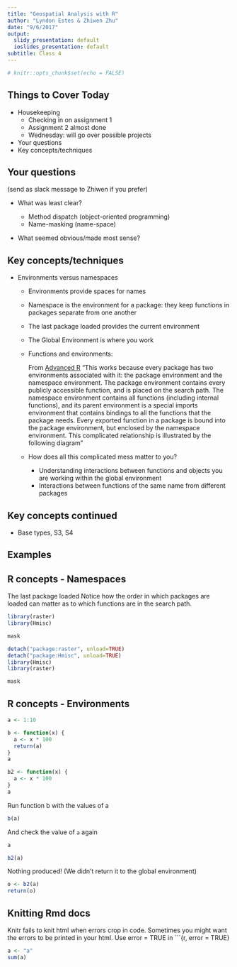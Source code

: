 ```yaml
---
title: "Geospatial Analysis with R"
author: "Lyndon Estes & Zhiwen Zhu"
date: "9/6/2017"
output:
  slidy_presentation: default
  ioslides_presentation: default
subtitle: Class 4
---
```


```r
# knitr::opts_chunk$set(echo = FALSE)
```

## Things to Cover Today

- Housekeeping
    - Checking in on assignment 1 
    - Assignment 2 almost done
    - Wednesday: will go over possible projects
- Your questions
- Key concepts/techniques

## Your questions

(send as slack message to Zhiwen if you prefer)

- What was least clear?

    - Method dispatch (object-oriented programming)
    - Name-masking (name-space)
    
- What seemed obvious/made most sense? 

## Key concepts/techniques

- Environments versus namespaces
    - Environments provide spaces for names
    - Namespace is the environment for a package: they keep functions in packages separate from one another 
    - The last package loaded provides the current environment
    - The Global Environment is where you work
    - Functions and environments: 

        From [Advanced R](http://adv-r.had.co.nz/Environments.html#function-envs)
"This works because every package has two environments associated with it: the package environment and the namespace environment. The package environment contains every publicly accessible function, and is placed on the search path. The namespace environment contains all functions (including internal functions), and its parent environment is a special imports environment that contains bindings to all the functions that the package needs. Every exported function in a package is bound into the package environment, but enclosed by the namespace environment. This complicated relationship is illustrated by the following diagram"

    - How does all this complicated mess matter to you?
        - Understanding interactions between functions and objects you are working within the global environment 
        - Interactions between functions of the same name from different packages

## Key concepts continued

- Base types, S3, S4


## Examples

## R concepts - Namespaces

The last package loaded Notice how the order in which packages are loaded can matter as to which functions are in the search path. 
```r
library(raster)
library(Hmisc)

mask

detach("package:raster", unload=TRUE)
detach("package:Hmisc", unload=TRUE)
library(Hmisc)
library(raster)

mask

```


## R concepts - Environments

```r
a <- 1:10

b <- function(x) {
  a <- x * 100
  return(a)  
}
a

b2 <- function(x) {
  a <- x * 100
}
a

```

Run function b with the values of a
```r
b(a)
```

And check the value of `a` again
```r
a
```

```r
b2(a)
```
 Nothing produced! (We didn't return it to the global environment)
 
```r
o <- b2(a)
return(o)
```


## Knitting Rmd docs

Knitr fails to knit html when errors crop in code. Sometimes you might want the errors to be printed in your html. Use error = TRUE in \```{r, error = TRUE}\

```r
a <- "a"
sum(a)

```




